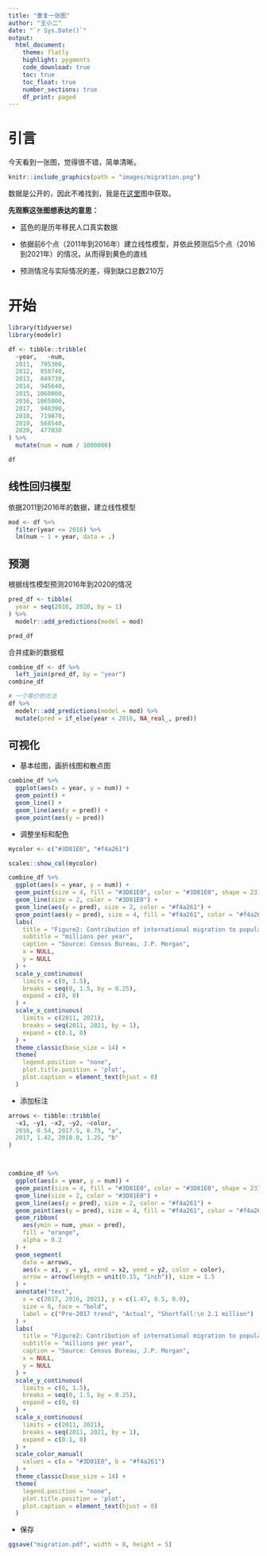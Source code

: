 ```yaml
---
title: "重复一张图"
author: "王小二"
date: "`r Sys.Date()`"
output: 
  html_document:
    theme: flatly
    highlight: pygments
    code_download: true
    toc: true
    toc_float: true
    number_sections: true
    df_print: paged
---
```



# 引言

今天看到一张图，觉得很不错，简单清晰。

```r
knitr::include_graphics(path = "images/migration.png")
```


数据是公开的，因此不难找到，我是在[这里](https://www.cato.org/blog/where-did-24-million-48-million-missing-immigrants-go)图中获取。

**先观察这张图想表达的意思：**

- 蓝色的是历年移民人口真实数据

- 依据前6个点（2011年到2016年）建立线性模型，并依此预测后5个点（2016到2021年）的情况，从而得到黄色的直线

- 预测情况与实际情况的差，得到缺口总数210万



# 开始

```r
library(tidyverse)
library(modelr)

df <- tibble::tribble(
  ~year,   ~num,
  2011,  795300,
  2012,  858740,
  2013,  849730,
  2014,  945640,
  2015, 1060000,
  2016, 1065000,
  2017,  948390,
  2018,  719870,
  2019,  568540,
  2020,  477030
) %>%
  mutate(num = num / 1000000)

df
```



## 线性回归模型

依据2011到2016年的数据，建立线性模型

```r
mod <- df %>%
  filter(year <= 2016) %>%
  lm(num ~ 1 + year, data = .)
```


## 预测

根据线性模型预测2016年到2020的情况

```r
pred_df <- tibble(
  year = seq(2016, 2020, by = 1)
) %>%
  modelr::add_predictions(model = mod)

pred_df
```

合并成新的数据框
```r
combine_df <- df %>%
  left_join(pred_df, by = "year")
combine_df
```



```r
# 一个等价的方法
df %>%
  modelr::add_predictions(model = mod) %>%
  mutate(pred = if_else(year < 2016, NA_real_, pred))
```


## 可视化

- 基本绘图，画折线图和散点图
```r
combine_df %>%
  ggplot(aes(x = year, y = num)) +
  geom_point() +
  geom_line() +
  geom_line(aes(y = pred)) +
  geom_point(aes(y = pred))
```



- 调整坐标和配色

```r
mycolor <- c("#3D81E0", "#f4a261")

scales::show_col(mycolor)
```



```r
combine_df %>%
  ggplot(aes(x = year, y = num)) +
  geom_point(size = 4, fill = "#3D81E0", color = "#3D81E0", shape = 23) +
  geom_line(size = 2, color = "#3D81E0") +
  geom_line(aes(y = pred), size = 2, color = "#f4a261") +
  geom_point(aes(y = pred), size = 4, fill = "#f4a261", color = "#f4a261", shape = 23) +
  labs(
    title = "Figure2: Contribution of international migration to population growth",
    subtitle = "millions per year",
    caption = "Source: Census Bureau, J.P. Morgan",
    x = NULL,
    y = NULL
  ) +
  scale_y_continuous(
    limits = c(0, 1.5),
    breaks = seq(0, 1.5, by = 0.25),
    expand = c(0, 0)
  ) +
  scale_x_continuous(
    limits = c(2011, 2021),
    breaks = seq(2011, 2021, by = 1),
    expand = c(0.1, 0)
  ) +
  theme_classic(base_size = 14) +
  theme(
    legend.position = "none",
    plot.title.position = 'plot',
    plot.caption = element_text(hjust = 0)
  )
```



- 添加标注

```r
arrows <- tibble::tribble(
  ~x1, ~y1, ~x2, ~y2, ~color,
  2016, 0.54, 2017.5, 0.75, "a",
  2017, 1.42, 2018.0, 1.25, "b"
)



combine_df %>%
  ggplot(aes(x = year, y = num)) +
  geom_point(size = 4, fill = "#3D81E0", color = "#3D81E0", shape = 23) +
  geom_line(size = 2, color = "#3D81E0") +
  geom_line(aes(y = pred), size = 2, color = "#f4a261") +
  geom_point(aes(y = pred), size = 4, fill = "#f4a261", color = "#f4a261", shape = 23) +
  geom_ribbon(
    aes(ymin = num, ymax = pred),
    fill = "orange",
    alpha = 0.2
  ) +
  geom_segment(
    data = arrows,
    aes(x = x1, y = y1, xend = x2, yend = y2, color = color),
    arrow = arrow(length = unit(0.15, "inch")), size = 1.5
  ) +
  annotate("text",
    x = c(2017, 2016, 2021), y = c(1.47, 0.5, 0.9),
    size = 6, face = "bold",
    label = c("Pre-2017 trend", "Actual", "Shortfall:\n 2.1 million")
  ) +
  labs(
    title = "Figure2: Contribution of international migration to population growth",
    subtitle = "millions per year",
    caption = "Source: Census Bureau, J.P. Morgan",
    x = NULL,
    y = NULL
  ) +
  scale_y_continuous(
    limits = c(0, 1.5),
    breaks = seq(0, 1.5, by = 0.25),
    expand = c(0, 0)
  ) +
  scale_x_continuous(
    limits = c(2011, 2021),
    breaks = seq(2011, 2021, by = 1),
    expand = c(0.1, 0)
  ) +
  scale_color_manual(
    values = c(a = "#3D81E0", b = "#f4a261")
  ) +
  theme_classic(base_size = 14) +
  theme(
    legend.position = "none",
    plot.title.position = 'plot',
    plot.caption = element_text(hjust = 0)
  )
```


- 保存
```r
ggsave("migration.pdf", width = 8, height = 5)
```
